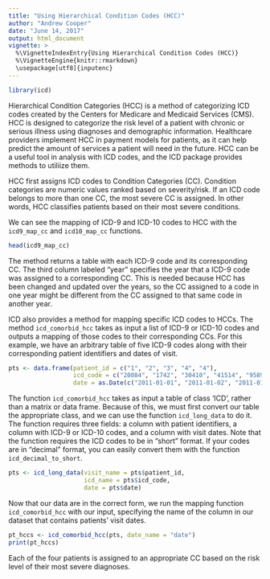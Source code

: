 ```yaml
---
title: "Using Hierarchical Condition Codes (HCC)"
author: "Andrew Cooper"
date: "June 14, 2017"
output: html_document
vignette: >
  %\VignetteIndexEntry{Using Hierarchical Condition Codes (HCC)}
  %\VignetteEngine{knitr::rmarkdown}
  \usepackage[utf8]{inputenc}
---
```


```r
library(icd)
```

Hierarchical Condition Categories (HCC) is a method of categorizing ICD codes created by the Centers for Medicare and Medicaid Services (CMS). HCC is designed to categorize the risk level of a patient with chronic or serious illness using diagnoses and demographic information. Healthcare providers implement HCC in payment models for patients, as it can help predict the amount of services a patient will need in the future. HCC can be a useful tool in analysis with ICD codes, and the ICD package provides methods to utiliize them.

HCC first assigns ICD codes to Condition Categories (CC). Condition categories are numeric values ranked based on severity/risk. If an ICD code belongs to more than one CC, the most severe CC is assigned. In other words, HCC classifies patients based on their most severe conditions.

We can see the mapping of ICD-9 and ICD-10 codes to HCC with the `icd9_map_cc` and `icd10_map_cc` functions.

```r
head(icd9_map_cc)
```

The method returns a table with each ICD-9 code and its corresponding CC. The third column labeled "year" specifies the year that a ICD-9 code was assigned to a corresponding CC. This is needed because HCC has been changed and updated over the years, so the CC assigned to a code in one year might be different from the CC assigned to that same code in another year.

ICD also provides a method for mapping specific ICD codes to HCCs. The method `icd_comorbid_hcc` takes as input a list of ICD-9 or ICD-10 codes and outputs a mapping of those codes to their corresponding CCs. For this example, we have an arbitrary table of five ICD-9 codes along with their corresponding patient identifiers and dates of visit.

```r
pts <- data.frame(patient_id = c("1", "2", "3", "4", "4"),
                  icd_code = c("20084", "1742", "30410", "41514", "95893"), 
                  date = as.Date(c("2011-01-01", "2011-01-02", "2011-01-03", "2011-01-04", "2011-01-04")))
```

The function `icd_comorbid_hcc` takes as input a table of class 'ICD', rather than a matrix or data frame. Because of this, we must first convert our table the appropriate class, and we can use the function `icd_long_data` to do it. The function requires three fields: a column with patient identifiers, a column with ICD-9 or ICD-10 codes, and a column with visit dates. Note that the function requires the ICD codes to be in "short" format. If your codes are in "decimal" format, you can easily convert them with the function `icd_decimal_to_short`.

```r
pts <- icd_long_data(visit_name = pts$patient_id, 
                     icd_name = pts$icd_code, 
                     date = pts$date)
```

Now that our data are in the correct form, we run the mapping function `icd_comorbid_hcc` with our input, specifying the name of the column in our dataset that contains patients' visit dates.

```r
pt_hccs <- icd_comorbid_hcc(pts, date_name = "date")
print(pt_hccs)
```

Each of the four patients is assigned to an appropriate CC based on the risk level of their most severe diagnoses.
